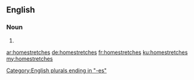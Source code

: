 ==English==

===Noun===
{{head|en|plural}}

# {{plural of|homestretch|lang=en}}

[[Category:English plurals ending in "-es"]]

[[ar:homestretches]]
[[de:homestretches]]
[[fr:homestretches]]
[[ku:homestretches]]
[[my:homestretches]]